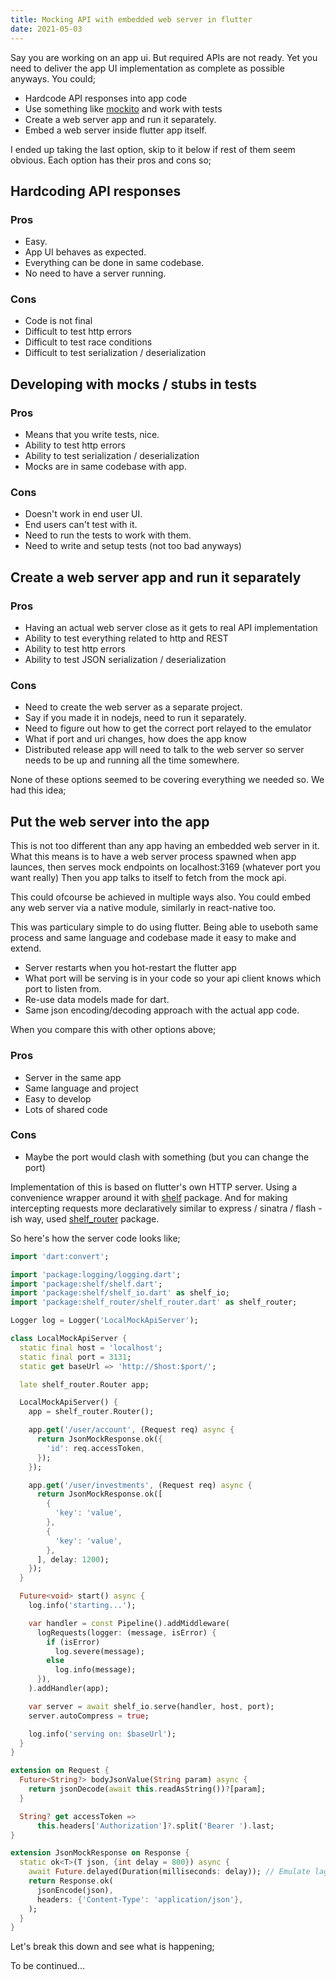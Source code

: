```yaml
---
title: Mocking API with embedded web server in flutter
date: 2021-05-03
---
```


Say you are working on an app ui. But required APIs are not ready. Yet you need to deliver the app UI implementation as complete as possible anyways. You could;

- Hardcode API responses into app code
- Use something like [mockito](https://pub.dev/packages/mockito) and work with tests
- Create a web server app and run it separately.
- Embed a web server inside flutter app itself.

I ended up taking the last option, skip to it below if rest of them seem obvious. Each option has their pros and cons so;

## Hardcoding API responses

### Pros
- Easy.
- App UI behaves as expected.
- Everything can be done in same codebase.
- No need to have a server running.

### Cons
- Code is not final
- Difficult to test http errors
- Difficult to test race conditions
- Difficult to test serialization / deserialization

## Developing with mocks / stubs in tests

### Pros
- Means that you write tests, nice.
- Ability to test http errors
- Ability to test serialization / deserialization
- Mocks are in same codebase with app.

### Cons
- Doesn't work in end user UI.
- End users can't test with it.
- Need to run the tests to work with them.
- Need to write and setup tests (not too bad anyways)

## Create a web server app and run it separately

### Pros
- Having an actual web server close as it gets to real API implementation
- Ability to test everything related to http and REST
- Ability to test http errors
- Ability to test JSON serialization / deserialization

### Cons
- Need to create the web server as a separate project.
- Say if you made it in nodejs, need to run it separately.
- Need to figure out how to get the correct port relayed to the emulator
- What if port and uri changes, how does the app know
- Distributed release app will need to talk to the web server so server needs to be up and running all the time somewhere.

None of these options seemed to be covering everything we needed so. We had this idea;

## Put the web server into the app
This is not too different than any app having an embedded web server in it. What this means is to have a web server process spawned when app launces, then serves mock endpoints on localhost:3169 (whatever port you want really) Then you app talks to itself to fetch from the mock api.

This could ofcourse be achieved in multiple ways also. You could embed any web server via a native module, similarly in react-native too.

This was particulary simple to do using flutter. Being able to useboth same process and same language and codebase made it easy to make and extend.

- Server restarts when you hot-restart the flutter app
- What port will be serving is in your code so your api client knows which port to listen from.
- Re-use data models made for dart.
- Same json encoding/decoding approach with the actual app code.

When you compare this with other options above;

### Pros
- Server in the same app
- Same language and project
- Easy to develop
- Lots of shared code

### Cons
- Maybe the port would clash with something (but you can change the port)

Implementation of this is based on flutter's own HTTP server. Using a convenience wrapper around it with [shelf](https://pub.dev/packages/shelf) package. And for making intercepting requests more declaratively similar to express / sinatra / flash -ish way, used [shelf_router](https://pub.dev/packages/shelf_router) package.

So here's how the server code looks like;

```dart
import 'dart:convert';

import 'package:logging/logging.dart';
import 'package:shelf/shelf.dart';
import 'package:shelf/shelf_io.dart' as shelf_io;
import 'package:shelf_router/shelf_router.dart' as shelf_router;

Logger log = Logger('LocalMockApiServer');

class LocalMockApiServer {
  static final host = 'localhost';
  static final port = 3131;
  static get baseUrl => 'http://$host:$port/';

  late shelf_router.Router app;

  LocalMockApiServer() {
    app = shelf_router.Router();

    app.get('/user/account', (Request req) async {
      return JsonMockResponse.ok({
        'id': req.accessToken,
      });
    });

    app.get('/user/investments', (Request req) async {
      return JsonMockResponse.ok([
        {
          'key': 'value',
        },
        {
          'key': 'value',
        },
      ], delay: 1200);
    });
  }

  Future<void> start() async {
    log.info('starting...');

    var handler = const Pipeline().addMiddleware(
      logRequests(logger: (message, isError) {
        if (isError)
          log.severe(message);
        else
          log.info(message);
      }),
    ).addHandler(app);

    var server = await shelf_io.serve(handler, host, port);
    server.autoCompress = true;

    log.info('serving on: $baseUrl');
  }
}

extension on Request {
  Future<String?> bodyJsonValue(String param) async {
    return jsonDecode(await this.readAsString())?[param];
  }

  String? get accessToken =>
      this.headers['Authorization']?.split('Bearer ').last;
}

extension JsonMockResponse on Response {
  static ok<T>(T json, {int delay = 800}) async {
    await Future.delayed(Duration(milliseconds: delay)); // Emulate lag
    return Response.ok(
      jsonEncode(json),
      headers: {'Content-Type': 'application/json'},
    );
  }
}
```

Let's break this down and see what is happening;

To be continued...
